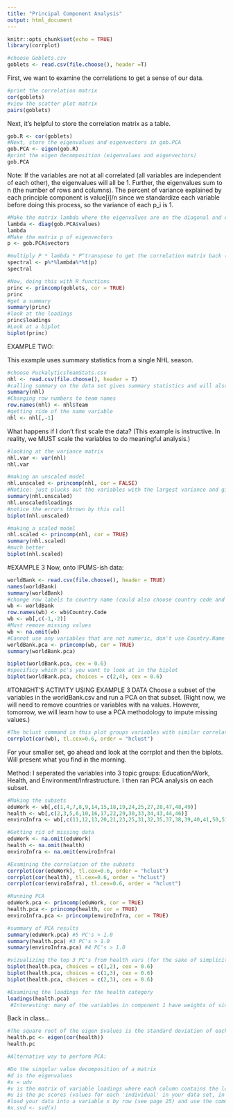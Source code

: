 ```yaml
---
title: "Principal Component Analysis"
output: html_document
---
```


```r
knitr::opts_chunk$set(echo = TRUE)
library(corrplot)
```

```r
#choose Goblets.csv
goblets <- read.csv(file.choose(), header =T)
```

First, we want to examine the correlations to get a sense of our data.

```r
#print the correlation matrix
cor(goblets)
#view the scatter plot matrix
pairs(goblets)
```
Next, it's helpful to store the correlation matrix as a table. 
```r
gob.R <- cor(goblets)
#Next, store the eigenvalues and eigenvectors in gob.PCA
gob.PCA <- eigen(gob.R)
#print the eigen decomposition (eigenvalues and eigenvectors)
gob.PCA
```
Note: If the variables are not at all correlated (all variables are independent of each other), the eigenvalues will all be 1. Further, the eigenvalues sum to n (the number of rows and columns). The percent of variance explained by each principle component is value[i]/n since we standardize each variable before doing this process, so the variance of each p_i is 1.  

```r
#Make the matrix lambda where the eigenvalues are on the diagonal and every other cell contains zero
lambda <- diag(gob.PCA$values)
lambda
#Make the matrix p of eigenvectors
p <- gob.PCA$vectors
```

```r
#multiply P * lambda * P^transpose to get the correlation matrix back (this is called the spectral decomposition)
spectral <- p%*%lambda%*%t(p)
spectral
```
```r
#Now, doing this with R functions
princ <- princomp(goblets, cor = TRUE)
princ
#get a summary
summary(princ)
#look at the loadings
princ$loadings
#Look at a biplot
biplot(princ)
```

EXAMPLE TWO:

This example uses summary statistics from a single NHL season.

```r
#choose PuckalyticsTeamStats.csv
nhl <- read.csv(file.choose(), header = T)
#calling summary on the data set gives summary statistics and will also display missing values information. (HELPFUL!)
summary(nhl)
#Changing row numbers to team names
row.names(nhl) <- nhl$Team
#getting ride of the name variable
nhl <- nhl[,-1]
```

What happens if I don't first scale the data? (This example is instructive. In reality, we MUST scale the variables to do meaningful analysis.)

```r
#looking at the variance matrix
nhl.var <- var(nhl)
nhl.var

#making an unscaled model
nhl.unscaled <- princomp(nhl, cor = FALSE)
#Notice: just plucks out the variables with the largest variance and gives a sort of "false positive" for the amount of variablity explained by the data. 
summary(nhl.unscaled)
nhl.unscaled$loadings
#notice the errors thrown by this call
biplot(nhl.unscaled)

#making a scaled model
nhl.scaled <- princomp(nhl, cor = TRUE)
summary(nhl.scaled)
#much better
biplot(nhl.scaled)
```

#EXAMPLE 3
Now, onto IPUMS-ish data:
```r
worldBank <- read.csv(file.choose(), header = TRUE)
names(worldBank)
summary(worldBank)
#change row labels to country name (could also choose country code and that might make the plot nicer)
wb <- worldBank
row.names(wb) <- wb$Country.Code
wb <- wb[,c(-1,-2)]
#Must remove missing values 
wb <- na.omit(wb)
#Cannot use any variables that are not numeric, don't use Country.Name or Country.Code
worldBank.pca <- princomp(wb, cor = TRUE)
summary(worldBank.pca)
```

```r
biplot(worldBank.pca, cex = 0.6)
#specificy which pc's you want to look at in the biplot
biplot(worldBank.pca, choices = c(2,4), cex = 0.6)
```

#TONIGHT'S ACTIVITY USING EXAMPLE 3 DATA
Choose a subset of the variables in the worldBank.csv and run a PCA on that subset. (Right now, we will need to remove countries or variables with na values. However, tomorrow, we will learn how to use a PCA methodology to impute missing values.)

```r
#The hclust command in this plot groups variables with similar correlation. Super useful when considering what variables to subset
corrplot(cor(wb), tl.cex=0.6, order = "hclust")
```
For your smaller set, go ahead and look at the corrplot and then the biplots. Will present what you find in the morning. 

Method: I seperated the variables into 3 topic groups: Education/Work, Health, and Environment/Infrastructure. I then ran PCA analysis on each subset.

```r
#Making the subsets
eduWork <- wb[,c(1,4,7,8,9,14,15,18,19,24,25,27,28,47,48,49)]
health <- wb[,c(2,3,5,6,10,16,17,22,29,30,33,34,43,44,46)]
enviroInfra <- wb[,c(11,12,13,20,21,23,25,31,32,35,37,38,39,40,41,50,51)]

#Getting rid of missing data
eduWork <- na.omit(eduWork)
health <- na.omit(health)
enviroInfra <- na.omit(enviroInfra)

#Examining the correlation of the subsets
corrplot(cor(eduWork), tl.cex=0.6, order = "hclust")
corrplot(cor(health), tl.cex=0.6, order = "hclust")
corrplot(cor(enviroInfra), tl.cex=0.6, order = "hclust")

#Running PCA
eduWork.pca <- princomp(eduWork, cor = TRUE)
health.pca <- princomp(health, cor = TRUE)
enviroInfra.pca <- princomp(enviroInfra, cor = TRUE)

#summary of PCA results
summary(eduWork.pca) #5 PC's > 1.0
summary(health.pca) #3 PC's > 1.0
summary(enviroInfra.pca) #4 PC's > 1.0

#vizualizing the top 3 PC's from health vars (for the sake of simplicity, only vizualizing the lowest dimensional result)
biplot(health.pca, choices = c(1,2), cex = 0.6)
biplot(health.pca, choices = c(1,3), cex = 0.6)
biplot(health.pca, choices = c(2,3), cex = 0.6)

#Examining the loadings for the health category
loadings(health.pca)
 #Interesting: many of the variables in component 1 have weights of similar magnitute. 
```

Back in class...

```r
#The square root of the eigen $values is the standard deviation of each component in the summary(health.pca) readout
health.pc <- eigen(cor(health))
health.pc

#Alternative way to perform PCA:

#Do the singular value decomposition of a matrix
#d is the eigenvalues
#x = udv
#v is the matrix of variable loadings where each column contains the loadings of the corresponding pc
#u is the pc scores (values for each 'individual' in your data set, in our example countries)
#load your data into a variable x by row (see page 25) and use the command svd(x)
#x.svd <- svd(x) 

```

